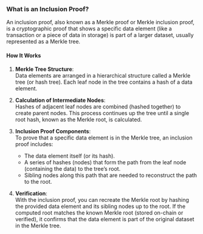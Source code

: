 ### What is an Inclusion Proof?

An inclusion proof, also known as a Merkle proof or Merkle inclusion proof, is a cryptographic proof that shows a specific data element (like a transaction or a piece of data in storage) is part of a larger dataset, usually represented as a Merkle tree.

#### How It Works

1. **Merkle Tree Structure**:  
   Data elements are arranged in a hierarchical structure called a Merkle tree (or hash tree). Each leaf node in the tree contains a hash of a data element.

2. **Calculation of Intermediate Nodes**:  
   Hashes of adjacent leaf nodes are combined (hashed together) to create parent nodes. This process continues up the tree until a single root hash, known as the Merkle root, is calculated.

3. **Inclusion Proof Components**:  
   To prove that a specific data element is in the Merkle tree, an inclusion proof includes:
   - The data element itself (or its hash).
   - A series of hashes (nodes) that form the path from the leaf node (containing the data) to the tree’s root.
   - Sibling nodes along this path that are needed to reconstruct the path to the root.

4. **Verification**:  
   With the inclusion proof, you can recreate the Merkle root by hashing the provided data element and its sibling nodes up to the root. If the computed root matches the known Merkle root (stored on-chain or verified), it confirms that the data element is part of the original dataset in the Merkle tree.